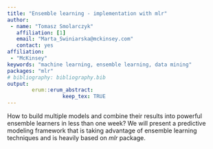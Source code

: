 ---
title: "Ensemble learning - implementation with mlr"
author:
 - name: "Tomasz Smolarczyk"
   affiliation: [1]
   email: "Marta_Swiniarska@mckinsey.com"
   contact: yes
affiliation:
 - "McKinsey"
keywords: "machine learning, ensemble learning, data mining"
packages: "mlr"
# bibliography: bibliography.bib
output:  
        erum::erum_abstract:
                  keep_tex: TRUE
---

How to build multiple models and combine their results into powerful ensemble learners in less than one week? We will present a predictive modeling framework that is taking advantage of ensemble learning techniques and is heavily based on *mlr* package.

<!--  -->
<!--  -->
<!--  -->
